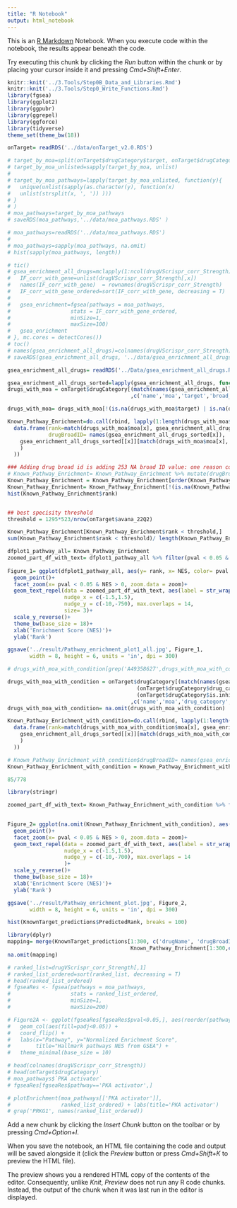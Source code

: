 ```yaml
---
title: "R Notebook"
output: html_notebook
---
```


This is an [R Markdown](http://rmarkdown.rstudio.com) Notebook. When you execute code within the notebook, the results appear beneath the code. 

Try executing this chunk by clicking the *Run* button within the chunk or by placing your cursor inside it and pressing *Cmd+Shift+Enter*. 
<!-- Identify Targets at pathway level -->
<!-- Load needed libraries, functions and data -->
```r
knitr::knit('../3.Tools/Step0B_Data_and_Libraries.Rmd')
knitr::knit('../3.Tools/Step0_Write_Functions.Rmd')
library(fgsea)
library(ggplot2)
library(ggpubr)
library(ggrepel)
library(ggforce)
library(tidyverse)
theme_set(theme_bw(18))

onTarget= readRDS('../data/onTarget_v2.0.RDS')
```
<!-- MOA pathway annotation -->
```r
# target_by_moa=split(onTarget$drugCategory$target, onTarget$drugCategory$moa)
# target_by_moa_unlisted=sapply(target_by_moa, unlist)
# 
# target_by_moa_pathways=lapply(target_by_moa_unlisted, function(y){
#   unique(unlist(sapply(as.character(y), function(x)
#   unlist(strsplit(x, ', ')) )))
# }
# )
# moa_pathways=target_by_moa_pathways
# saveRDS(moa_pathways,'../data/moa_pathways.RDS' )
```
<!-- Load pathway annotation data and perform the needed preprocessing -->
```r
# moa_pathways=readRDS('../data/moa_pathways.RDS')
# 
# moa_pathways=sapply(moa_pathways, na.omit)
# hist(sapply(moa_pathways, length))
```
<!-- Run gene enrichment (this will take some time, ~20 mins) -->
```r
# tic()
# gsea_enrichment_all_drugs=mclapply(1:ncol(drugVScrispr_corr_Strength), function(x) {
#   IF_corr_with_gene=unlist(drugVScrispr_corr_Strength[,x])
#   names(IF_corr_with_gene)  = rownames(drugVScrispr_corr_Strength)
#   IF_corr_with_gene_ordered=sort(IF_corr_with_gene, decreasing = T)
#   
#   gsea_enrichment=fgsea(pathways = moa_pathways,
#                   stats = IF_corr_with_gene_ordered,
#                   minSize=1,
#                   maxSize=100)
#   gsea_enrichment
# }, mc.cores = detectCores())
# toc()
# names(gsea_enrichment_all_drugs)=colnames(drugVScrispr_corr_Strength)
# saveRDS(gsea_enrichment_all_drugs, '../data/gsea_enrichment_all_drugs.RDS')
```

```r
gsea_enrichment_all_drugs= readRDS('../Data/gsea_enrichment_all_drugs.RDS')
```

<!--Finding the pathway enrichment test with all drug: removing NAN and no targets one-->
```r
gsea_enrichment_all_drugs_sorted=lapply(gsea_enrichment_all_drugs, function(x) x[order(x$NES, decreasing = T),] )
drugs_with_moa = onTarget$drugCategory[(match(names(gsea_enrichment_all_drugs_sorted), onTarget$drugCategory$broad_id_trimmed))
                                       ,c('name','moa','target','broad_id_trimmed')]

drugs_with_moa= drugs_with_moa[!(is.na(drugs_with_moa$target) | is.na(drugs_with_moa$moa)),]
```

<!--Finding the pathway enrichment test with all drug: No condition-->
```r
Known_Pathway_Enrichment=do.call(rbind, lapply(1:length(drugs_with_moa$moa), function(x)
  data.frame(rank=match(drugs_with_moa$moa[x], gsea_enrichment_all_drugs_sorted[[x]]$pathway),
             drugBroadID= names(gsea_enrichment_all_drugs_sorted[x]),
    gsea_enrichment_all_drugs_sorted[[x]][match(drugs_with_moa$moa[x], gsea_enrichment_all_drugs_sorted[[x]]$pathway),]
    )
  ))

### Adding drug broad id is adding 253 NA broad ID value: one reason could be repeatetion
# Known_Pathway_Enrichment= Known_Pathway_Enrichment %>% mutate(drugBroadID= drugs_with_moa$broad_id_trimmed[match(drugs_with_moa$broad_id_trimmed,names(gsea_enrichment_all_drugs_sorted))]) %>% relocate(drugBroadID, .after = rank)
Known_Pathway_Enrichment = Known_Pathway_Enrichment[order(Known_Pathway_Enrichment$rank, decreasing = F),]
Known_Pathway_Enrichment= Known_Pathway_Enrichment[!(is.na(Known_Pathway_Enrichment$rank)),]
hist(Known_Pathway_Enrichment$rank)


## best specisity threshold
threshold = 1295*523/nrow(onTarget$avana_22Q2)

Known_Pathway_Enrichment[Known_Pathway_Enrichment$rank < threshold,]
sum(Known_Pathway_Enrichment$rank < threshold)/ length(Known_Pathway_Enrichment$rank)
```
<!--Plot1: including all the genes without any condition-->
```r
dfplot1_pathway_all= Known_Pathway_Enrichment
zoomed_part_df_with_text= dfplot1_pathway_all %>% filter(pval < 0.05 & NES > 0) %>% mutate( zoom = TRUE)
    
Figure_1= ggplot(dfplot1_pathway_all, aes(y= rank, x= NES, color= pval <0.05))+
  geom_point()+
  facet_zoom(x= pval < 0.05 & NES > 0, zoom.data = zoom)+
  geom_text_repel(data = zoomed_part_df_with_text, aes(label = str_wrap(paste(pathway,":",drugBroadID), 30)),
                  nudge_x = c(-1.5,1.5),
                  nudge_y = c(-10,-750), max.overlaps = 14,
                  size= 3)+
  scale_y_reverse()+
  theme_bw(base_size = 18)+
  xlab('Enrichment Score (NES)')+
  ylab('Rank')

ggsave('../result/Pathway_enrichment_plot1_all.jpg', Figure_1,
       width = 8, height = 6, units = 'in', dpi = 300)
```

<!--Finding the pathway enrichment test with all drug: Four condition
Cond 1: targeted therapy
Cond 2: single target
Cond 3: inihibitor drugs only
Cond 4: -->
```r
# drugs_with_moa_with_condition[grep('A49358627',drugs_with_moa_with_condition$broad_id_trimmed),]

drugs_with_moa_with_condition = onTarget$drugCategory[(match(names(gsea_enrichment_all_drugs_sorted), onTarget$drugCategory$broad_id_trimmed)) &
                                         (onTarget$drugCategory$drug_category == 'targeted cancer') &
                                         (onTarget$drugCategory$is.inhibitor == 'TRUE')
                                       ,c('name','moa','drug_category','target','broad_id_trimmed','is.inhibitor')]
drugs_with_moa_with_condition= na.omit(drugs_with_moa_with_condition)

Known_Pathway_Enrichment_with_condition=do.call(rbind, lapply(1:length(drugs_with_moa_with_condition$moa), function(x)
  data.frame(rank=match(drugs_with_moa_with_condition$moa[x], gsea_enrichment_all_drugs_sorted[[x]]$pathway),
    gsea_enrichment_all_drugs_sorted[[x]][match(drugs_with_moa_with_condition$moa[x], gsea_enrichment_all_drugs_sorted[[x]]$pathway),]
    )
  ))

# Known_Pathway_Enrichment_with_condition$drugBroadID= names(gsea_enrichment_all_drugs_sorted)
Known_Pathway_Enrichment_with_condition = Known_Pathway_Enrichment_with_condition[order(Known_Pathway_Enrichment_with_condition$rank, decreasing = F),]

85/778
```

```r

library(stringr)

zoomed_part_df_with_text= Known_Pathway_Enrichment_with_condition %>% filter(pval < 0.05 & NES > 0) %>% mutate( zoom = TRUE)
    

Figure_2= ggplot(na.omit(Known_Pathway_Enrichment_with_condition), aes(y= rank, x= NES, color= pval <0.05))+
  geom_point()+
  facet_zoom(x= pval < 0.05 & NES > 0, zoom.data = zoom)+
  geom_text_repel(data = zoomed_part_df_with_text, aes(label = str_wrap(pathway, 30)),
                  nudge_x = c(-1.5,1.5),
                  nudge_y = c(-10,-700), max.overlaps = 14
                  )+
  scale_y_reverse()+
  theme_bw(base_size = 18)+
  xlab('Enrichment Score (NES)')+
  ylab('Rank')

ggsave('../result/Pathway_enrichment_plot.jpg', Figure_2,
       width = 8, height = 6, units = 'in', dpi = 300)
```



```r
hist(KnownTarget_predictions$PredictedRank, breaks = 100)
```

```r
library(dplyr)
mapping= merge(KnownTarget_predictions[1:300, c('drugName', 'drugBroadID')], 
                                       Known_Pathway_Enrichment[1:300,c('pathway','rank', 'drugBroadID')], by= 'drugBroadID')
na.omit(mapping)
```




<!-- Test example -->
```r
# ranked_list=drugVScrispr_corr_Strength[,1]
# ranked_list_ordered=sort(ranked_list, decreasing = T)
# head(ranked_list_ordered)
# fgseaRes <- fgsea(pathways = moa_pathways,
#                   stats = ranked_list_ordered,
#                   minSize=1,
#                   maxSize=200)
```

```r
# Figure2A <- ggplot(fgseaRes[fgseaRes$pval<0.05,], aes(reorder(pathway, NES), NES)) +
#   geom_col(aes(fill=padj<0.05)) +
#   coord_flip() +
#   labs(x="Pathway", y="Normalized Enrichment Score",
#        title="Hallmark pathways NES from GSEA") +
#   theme_minimal(base_size = 10)
```

```r
# head(colnames(drugVScrispr_corr_Strength))
# head(onTarget$drugCategory)
# moa_pathways$`PKA activator`
# fgseaRes[fgseaRes$pathway=='PKA activator',]
```

```r
# plotEnrichment(moa_pathways[['PKA activator']],
#                ranked_list_ordered) + labs(title='PKA activator')
# grep('PRKG1', names(ranked_list_ordered))
```



Add a new chunk by clicking the *Insert Chunk* button on the toolbar or by pressing *Cmd+Option+I*.

When you save the notebook, an HTML file containing the code and output will be saved alongside it (click the *Preview* button or press *Cmd+Shift+K* to preview the HTML file). 

The preview shows you a rendered HTML copy of the contents of the editor. Consequently, unlike *Knit*, *Preview* does not run any R code chunks. Instead, the output of the chunk when it was last run in the editor is displayed.

